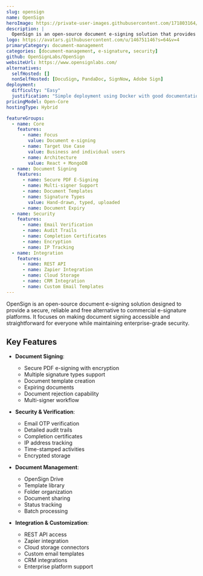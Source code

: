 ```yaml
---
slug: opensign
name: OpenSign
heroImage: https://private-user-images.githubusercontent.com/171803164/344711878-7edb65bd-c265-4b3d-9758-38e79766c5c2.png?jwt=eyJhbGciOiJIUzI1NiIsInR5cCI6IkpXVCJ9.eyJpc3MiOiJnaXRodWIuY29tIiwiYXVkIjoicmF3LmdpdGh1YnVzZXJjb250ZW50LmNvbSIsImtleSI6ImtleTUiLCJleHAiOjE3NDgxMjgxMTcsIm5iZiI6MTc0ODEyNzgxNywicGF0aCI6Ii8xNzE4MDMxNjQvMzQ0NzExODc4LTdlZGI2NWJkLWMyNjUtNGIzZC05NzU4LTM4ZTc5NzY2YzVjMi5wbmc_WC1BbXotQWxnb3JpdGhtPUFXUzQtSE1BQy1TSEEyNTYmWC1BbXotQ3JlZGVudGlhbD1BS0lBVkNPRFlMU0E1M1BRSzRaQSUyRjIwMjUwNTI0JTJGdXMtZWFzdC0xJTJGczMlMkZhd3M0X3JlcXVlc3QmWC1BbXotRGF0ZT0yMDI1MDUyNFQyMzAzMzdaJlgtQW16LUV4cGlyZXM9MzAwJlgtQW16LVNpZ25hdHVyZT1mOTdmNjY2OWNlMjk5ZWY3Nzg4NzBhOGViYzZmYTk3YjdmNjQxMWUzNGNiZDdmNzU0Mjg5N2RlMzUxOGE5OGRjJlgtQW16LVNpZ25lZEhlYWRlcnM9aG9zdCJ9.rsWtW2B_taVTjOIl-0EILNO1g0q1-it5_Yvck0JNIuA
description: |
  OpenSign is an open-source document e-signing solution that provides a secure and reliable alternative to commercial e-signature platforms like DocuSign, offering features like secure PDF signing, multi-signer support, templates, and audit trails.
logo: https://avatars.githubusercontent.com/u/146751146?s=64&v=4
primaryCategory: document-management
categories: [document-management, e-signature, security]
github: OpenSignLabs/OpenSign
websiteUrl: https://www.opensignlabs.com/
alternatives:
  selfHosted: []
  nonSelfHosted: [DocuSign, PandaDoc, SignNow, Adobe Sign]
deployment:
  difficulty: "Easy"
  justification: "Simple deployment using Docker with good documentation"
pricingModel: Open-Core
hostingType: Hybrid

featureGroups:
  - name: Core
    features:
      - name: Focus
        value: Document e-signing
      - name: Target Use Case
        value: Business and individual users
      - name: Architecture
        value: React + MongoDB
  - name: Document Signing
    features:
      - name: Secure PDF E-Signing
      - name: Multi-signer Support
      - name: Document Templates
      - name: Signature Types
        value: Hand-drawn, typed, uploaded
      - name: Document Expiry
  - name: Security
    features:
      - name: Email Verification
      - name: Audit Trails
      - name: Completion Certificates
      - name: Encryption
      - name: IP Tracking
  - name: Integration
    features:
      - name: REST API
      - name: Zapier Integration
      - name: Cloud Storage
      - name: CRM Integration
      - name: Custom Email Templates
---
```


OpenSign is an open-source document e-signing solution designed to provide a secure, reliable and free alternative to commercial e-signature platforms. It focuses on making document signing accessible and straightforward for everyone while maintaining enterprise-grade security.

## Key Features

- **Document Signing**:

  - Secure PDF e-signing with encryption
  - Multiple signature types support
  - Document template creation
  - Expiring documents
  - Document rejection capability
  - Multi-signer workflow

- **Security & Verification**:

  - Email OTP verification
  - Detailed audit trails
  - Completion certificates
  - IP address tracking
  - Time-stamped activities
  - Encrypted storage

- **Document Management**:

  - OpenSign Drive
  - Template library
  - Folder organization
  - Document sharing
  - Status tracking
  - Batch processing

- **Integration & Customization**:
  - REST API access
  - Zapier integration
  - Cloud storage connectors
  - Custom email templates
  - CRM integrations
  - Enterprise platform support
